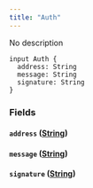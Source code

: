```yaml
---
title: "Auth"
---
```


No description

```
input Auth {
  address: String
  message: String
  signature: String
}

```

### Fields[](#fields "Direct link to heading")

#### `address` ([String](/developer/graphql-api/references/scalars/string))[](#address-string "Direct link to heading")

#### `message` ([String](/developer/graphql-api/references/scalars/string))[](#message-string "Direct link to heading")

#### `signature` ([String](/developer/graphql-api/references/scalars/string))[](#signature-string "Direct link to heading")